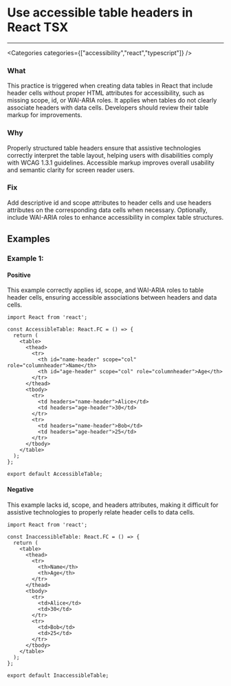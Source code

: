 

# Use accessible table headers in React TSX

<Severity severity={SeverityLevels.MEDIUM} />

---

<Categories categories={["accessibility","react","typescript"]} />

### What
This practice is triggered when creating data tables in React that include header cells without proper HTML attributes for accessibility, such as missing scope, id, or WAI-ARIA roles. It applies when tables do not clearly associate headers with data cells. Developers should review their table markup for improvements.

### Why
Properly structured table headers ensure that assistive technologies correctly interpret the table layout, helping users with disabilities comply with WCAG 1.3.1 guidelines. Accessible markup improves overall usability and semantic clarity for screen reader users.

### Fix
Add descriptive id and scope attributes to header cells and use headers attributes on the corresponding data cells when necessary. Optionally, include WAI-ARIA roles to enhance accessibility in complex table structures.

## Examples

### Example 1:

<!-- #example -->

#### Positive

<!-- #example_positive_description -->
This example correctly applies id, scope, and WAI-ARIA roles to table header cells, ensuring accessible associations between headers and data cells.

<!-- #example_positive_code -->
```tsx
import React from 'react';

const AccessibleTable: React.FC = () => {
  return (
    <table>
      <thead>
        <tr>
          <th id="name-header" scope="col" role="columnheader">Name</th>
          <th id="age-header" scope="col" role="columnheader">Age</th>
        </tr>
      </thead>
      <tbody>
        <tr>
          <td headers="name-header">Alice</td>
          <td headers="age-header">30</td>
        </tr>
        <tr>
          <td headers="name-header">Bob</td>
          <td headers="age-header">25</td>
        </tr>
      </tbody>
    </table>
  );
};

export default AccessibleTable;
```

#### Negative

<!-- #example_negative_description -->
This example lacks id, scope, and headers attributes, making it difficult for assistive technologies to properly relate header cells to data cells.

<!-- #example_negative_code -->
```tsx
import React from 'react';

const InaccessibleTable: React.FC = () => {
  return (
    <table>
      <thead>
        <tr>
          <th>Name</th>
          <th>Age</th>
        </tr>
      </thead>
      <tbody>
        <tr>
          <td>Alice</td>
          <td>30</td>
        </tr>
        <tr>
          <td>Bob</td>
          <td>25</td>
        </tr>
      </tbody>
    </table>
  );
};

export default InaccessibleTable;
```